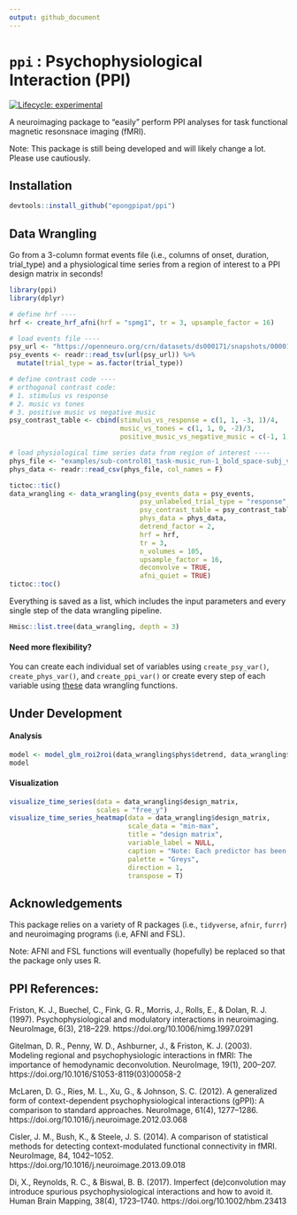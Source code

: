 ```yaml
---
output: github_document
---
```


# `ppi` : Psychophysiological Interaction (PPI)

<!-- badges: start -->
[![Lifecycle: experimental](https://img.shields.io/badge/lifecycle-experimental-orange.svg)](https://www.tidyverse.org/lifecycle/#experimental)
<!-- badges: end -->

A neuroimaging package to "easily" perform PPI analyses for task functional magnetic resonsnace imaging (fMRI).

Note: This package is still being developed and will likely change a lot. Please use cautiously.

## Installation
```r
devtools::install_github("epongpipat/ppi")
```

## Data Wrangling

Go from a 3-column format events file (i.e., columns of onset, duration, trial_type) and a physiological time series from a region of interest to a PPI design matrix in seconds!

```r
library(ppi)
library(dplyr)

# define hrf ----
hrf <- create_hrf_afni(hrf = "spmg1", tr = 3, upsample_factor = 16)

# load events file ----
psy_url <- "https://openneuro.org/crn/datasets/ds000171/snapshots/00001/files/sub-control01:func:sub-control01_task-music_run-1_events.tsv"
psy_events <- readr::read_tsv(url(psy_url)) %>%
  mutate(trial_type = as.factor(trial_type))

# define contrast code ----
# orthogonal contrast code:
# 1. stimulus vs response
# 2. music vs tones
# 3. positive music vs negative music
psy_contrast_table <- cbind(stimulus_vs_response = c(1, 1, -3, 1)/4,
                            music_vs_tones = c(1, 1, 0, -2)/3,
                            positive_music_vs_negative_music = c(-1, 1, 0, 0)/2)

# load physiological time series data from region of interest ----
phys_file <- "examples/sub-control01_task-music_run-1_bold_space-subj_vox-32-24-38.csv"
phys_data <- readr::read_csv(phys_file, col_names = F)

tictoc::tic()
data_wrangling <- data_wrangling(psy_events_data = psy_events, 
                                 psy_unlabeled_trial_type = "response", 
                                 psy_contrast_table = psy_contrast_table, 
                                 phys_data = phys_data, 
                                 detrend_factor = 2,
                                 hrf = hrf, 
                                 tr = 3, 
                                 n_volumes = 105, 
                                 upsample_factor = 16, 
                                 deconvolve = TRUE,
                                 afni_quiet = TRUE)
tictoc::toc()
```

Everything is saved as a list, which includes the input parameters and every single step of the data wrangling pipeline.

```r
Hmisc::list.tree(data_wrangling, depth = 3)
```

#### Need more flexibility?

You can create each individual set of variables using `create_psy_var()`, `create_phys_var()`, and `create_ppi_var()` or create every step of each variable using [these](https://ekarinpongpipat.com/ppi/reference/index.html#section-data-wrangling) data wrangling functions.

## Under Development

#### Analysis 
```r
model <- model_glm_roi2roi(data_wrangling$phys$detrend, data_wrangling$design_matrix)
model
```

#### Visualization
```r
visualize_time_series(data = data_wrangling$design_matrix, 
                      scales = "free_y")
visualize_time_series_heatmap(data = data_wrangling$design_matrix, 
                              scale_data = "min-max",
                              title = "design matrix",
                              variable_label = NULL,
                              caption = "Note: Each predictor has been scaled to min-max.",
                              palette = "Greys", 
                              direction = 1,
                              transpose = T)
```

## Acknowledgements
This package relies on a variety of R packages (i.e., `tidyverse`, `afnir`, `furrr`) and neuroimaging programs (i.e, AFNI and FSL).

Note: AFNI and FSL functions will eventually (hopefully) be replaced so that the package only uses R.

## PPI References:

Friston, K. J., Buechel, C., Fink, G. R., Morris, J., Rolls, E., & Dolan, R. J. (1997). Psychophysiological and modulatory interactions in neuroimaging. NeuroImage, 6(3), 218–229. https://doi.org/10.1006/nimg.1997.0291

Gitelman, D. R., Penny, W. D., Ashburner, J., & Friston, K. J. (2003). Modeling regional and psychophysiologic interactions in fMRI: The importance of hemodynamic deconvolution. NeuroImage, 19(1), 200–207. https://doi.org/10.1016/S1053-8119(03)00058-2

McLaren, D. G., Ries, M. L., Xu, G., & Johnson, S. C. (2012). A generalized form of context-dependent psychophysiological interactions (gPPI): A comparison to standard approaches. NeuroImage, 61(4), 1277–1286. https://doi.org/10.1016/j.neuroimage.2012.03.068

Cisler, J. M., Bush, K., & Steele, J. S. (2014). A comparison of statistical methods for detecting context-modulated functional connectivity in fMRI. NeuroImage, 84, 1042–1052. https://doi.org/10.1016/j.neuroimage.2013.09.018

Di, X., Reynolds, R. C., & Biswal, B. B. (2017). Imperfect (de)convolution may introduce spurious psychophysiological interactions and how to avoid it. Human Brain Mapping, 38(4), 1723–1740. https://doi.org/10.1002/hbm.23413
